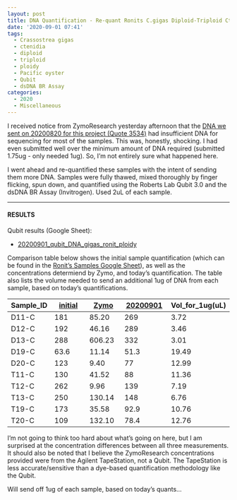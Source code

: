 ```yaml
---
layout: post
title: DNA Quantification - Re-quant Ronits C.gigas Diploid-Triploid Ctenidia gDNA Submitted to ZymoResearch
date: '2020-09-01 07:41'
tags:
  - Crassostrea gigas
  - ctenidia
  - diploid
  - triploid
  - ploidy
  - Pacific oyster
  - Qubit
  - dsDNA BR Assay
categories:
  - 2020
  - Miscellaneous
---
```

I received notice from ZymoResearch yesterday afternoon that the [DNA we sent on 20200820 for this project (Quote 3534)](https://robertslab.github.io/sams-notebook/2020/08/20/Samples-Submitted-Ronits-C.gigas-Diploid-and-Triploid-Ctenidia-to-ZymoResearch-for-WGBS.html) had insufficient DNA for sequencing for most of the samples. This was, honestly, shocking. I had even submitted well over the minimum amount of DNA required (submitted 1.75ug - only needed 1ug). So, I'm not entirely sure what happened here.

I went ahead and re-quantified these samples with the intent of sending them more DNA. Samples were fully thawed, mixed thoroughly by finger flicking, spun down, and quantified using the Roberts Lab Qubit 3.0 and the dsDNA BR Assay (Invitrogen). Used 2uL of each sample.

---

#### RESULTS

Qubit results (Google Sheet):

- [20200901_qubit_DNA_gigas_ronit_ploidy](https://docs.google.com/spreadsheets/d/1bhqnSDA1o8xa0Fg4iMcL-uxs9g2hc6_tRhKY7zZNt-Y/edit?usp=sharing)

Comparison table below shows the initial sample quantification (which can be found in the [Ronit's Samples Google Sheet](https://docs.google.com/spreadsheets/d/12c79wmH6pUida7fg_e_Y1QS6bc2Ve_cyb-KL41jMfxY/edit?usp=sharing)), as well as the concentrations determiend by Zymo, and today's quantification. The table also lists the volume needed to send an additional 1ug of DNA from each sample, based on today's quantifications.


| Sample_ID | [initial](ng/uL) | [Zymo](ng/uL) | [20200901](ng/uL) | Vol_for_1ug(uL) |
|-----------|------------------|---------------|-------------------|-----------------|
| D11-C     | 181              | 85.20         | 269               | 3.72            |
| D12-C     | 192              | 46.16         | 289               | 3.46            |
| D13-C     | 288              | 606.23        | 332               | 3.01            |
| D19-C     | 63.6             | 11.14         | 51.3              | 19.49           |
| D20-C     | 123              | 9.40          | 77                | 12.99           |
| T11-C     | 130              | 41.52         | 88                | 11.36           |
| T12-C     | 262              | 9.96          | 139               | 7.19            |
| T13-C     | 250              | 130.14        | 148               | 6.76            |
| T19-C     | 173              | 35.58         | 92.9              | 10.76           |
| T20-C     | 109              | 132.10        | 78.4              | 12.76           |


I'm not going to think too hard about what's going on here, but I am surprised at the concentration differences between all three measurements. It should also be noted that I believe the ZymoResearch concentrations provided were from the Agilent TapeStation, not a Qubit. The TapeStation is less accurate/sensitive than a dye-based quantification methodology like the Qubit.

Will send off 1ug of each sample, based on today's quants...
